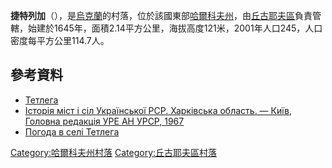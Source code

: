 {{coord|49|55|56|N|36|43|6|E|scale:100000_region:UA|display=title}}

'''捷特列加'''（{{lang-uk|Тетлега}}），是[[烏克蘭|烏克蘭]]的村落，位於該國東部[[哈爾科夫州|哈爾科夫州]]，由[[丘古耶夫區|丘古耶夫區]]負責管轄，始建於1645年，面積2.14平方公里，海拔高度121米，2001年人口245，人口密度每平方公里114.7人。

==參考資料==
* [http://w1.c1.rada.gov.ua/pls/z7502/A005?rdat1=19.09.2011&rf7571=34165 Тетлега]{{dead link|date=2018年3月 |bot=InternetArchiveBot |fix-attempted=yes }}
* [https://web.archive.org/web/20161117232154/http://www.igsu.org.ua/Harkovskja.obl/CZuguevskij.rajon/Zarozhnoe.html Історія міст і сіл Української РСР. Харківська область. — Київ, Головна редакція УРЕ АН УРСР, 1967]
* [http://weather.in.ua/ua/har'kovskaja/26082 Погода в селі Тетлега] {{Wayback|url=http://weather.in.ua/ua/har%27kovskaja/26082 |date=20160323035254 }}

{{DEFAULTSORT:Тетлега}}
[[Category:哈爾科夫州村落|Category:哈爾科夫州村落]]
[[Category:丘古耶夫區村落|Category:丘古耶夫區村落]]


{{Kharkiv-geo-stub}}